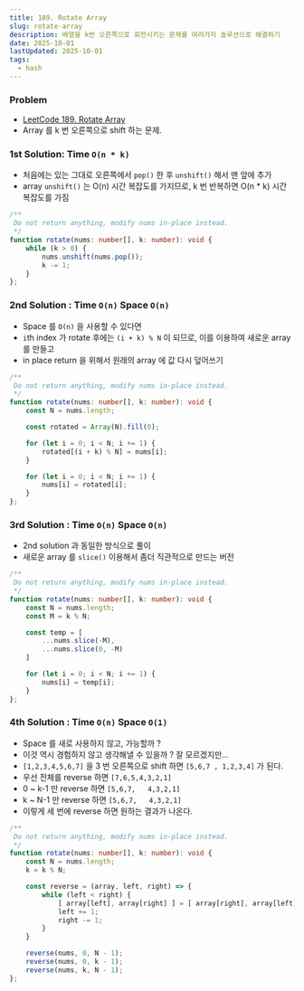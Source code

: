 ```yaml
---
title: 189. Rotate Array    
slug: rotate-array
description: 배열을 k번 오른쪽으로 회전시키는 문제를 여러가지 솔루션으로 해결하기 
date: 2025-10-01
lastUpdated: 2025-10-01
tags:
  - hash
---
```



### Problem

- [LeetCode 189. Rotate Array](https://leetcode.com/problems/rotate-array/)
- Array 를 k 번 오른쪽으로 shift 하는 문제.

### 1st Solution: Time `O(n * k)`


- 처음에는 있는 그대로 오른쪽에서 `pop()` 한 후 `unshift()` 해서 맨 앞에 추가
- array `unshift()` 는 O(n) 시간 복잡도를 가지므로, k 번 반복하면 O(n * k) 시간 복잡도를 가짐


```typescript
/**
 Do not return anything, modify nums in-place instead.
 */
function rotate(nums: number[], k: number): void {
    while (k > 0) {
        nums.unshift(nums.pop());
        k -= 1;
    }
};
```

### 2nd Solution : Time `O(n)` Space `O(n)`

* Space 를 `O(n)` 을 사용할 수 있다면 
* `i`th index 가 rotate 후에는 `(i + k) % N` 이 되므로, 이를 이용하여 새로운 array 를 만들고 
* in place return 을 위해서 원래의 array 에 값 다시 덮어쓰기


```typescript
/**
 Do not return anything, modify nums in-place instead.
 */
function rotate(nums: number[], k: number): void {
    const N = nums.length;

    const rotated = Array(N).fill(0);

    for (let i = 0; i < N; i += 1) {
        rotated[(i + k) % N] = nums[i];
    }

    for (let i = 0; i < N; i += 1) {
        nums[i] = rotated[i];
    }
};
```

### 3rd Solution : Time `O(n)` Space `O(n)`

- 2nd solution 과 동일한 방식으로 풀이
- 새로운 array 를 `slice()` 이용해서 좀더 직관적으로 만드는 버전

```typescript
/**
 Do not return anything, modify nums in-place instead.
 */
function rotate(nums: number[], k: number): void {
    const N = nums.length;
    const M = k % N;

    const temp = [
        ...nums.slice(-M),
        ...nums.slice(0, -M)
    ]

    for (let i = 0; i < N; i += 1) {
        nums[i] = temp[i];
    }
};
```

### 4th Solution : Time `O(n)` Space `O(1)`

- Space 를 새로 사용하지 않고, 가능할까 ?
- 이것 역시 경험하지 않고 생각해낼 수 있을까 ? 잘 모르겠지만...
- `[1,2,3,4,5,6,7]` 을 3 번 오른쪽으로 shift 하면 `[5,6,7 , 1,2,3,4]` 가 된다.
- 우선 전체를 reverse 하면 `[7,6,5,4,3,2,1]` 
- 0 ~ k-1 만 reverse 하면 `[5,6,7,   4,3,2,1]`
- k ~ N-1 만 reverse 하면 `[5,6,7,   4,3,2,1]`
- 이렇게 세 번에 reverse 하면 원하는 결과가 나온다.

```typescript
/**
 Do not return anything, modify nums in-place instead.
 */
function rotate(nums: number[], k: number): void {
    const N = nums.length;
    k = k % N;

    const reverse = (array, left, right) => {
        while (left < right) {
            [ array[left], array[right] ] = [ array[right], array[left] ];
            left += 1;
            right -= 1;
        }
    }

    reverse(nums, 0, N - 1);
    reverse(nums, 0, k - 1);
    reverse(nums, k, N - 1);
};
```